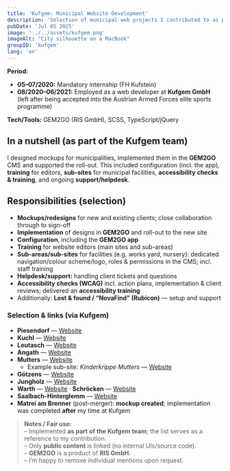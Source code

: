 ```yaml
---
title: 'Kufgem: Municipal Website Development'
description: 'Selection of municipal web projects I contributed to as part of the Kufgem GmbH team. Focus: mockups/design, implementation in the GEM2GO CMS, editor training & accessibility.'
pubDate: 'Jul 05 2025'
image: '../../assets/kufgem.png'
imageAlt: "City silhouette on a MacBook"
groupID: 'kufgem'
lang: 'en'
---
```

**Period:**  
- **05–07/2020:** Mandatory internship (FH Kufstein)  
- **08/2020–06/2021:** Employed as a web developer at **Kufgem GmbH** (left after being accepted into the Austrian Armed Forces elite sports programme)

**Tech/Tools:** GEM2GO (RIS GmbH), SCSS, TypeScript/jQuery

## In a nutshell (as part of the Kufgem team)  
I designed mockups for municipalities, implemented them in the **GEM2GO** CMS and supported the roll-out. This included configuration (incl. the app), **training** for editors, **sub-sites** for municipal facilities, **accessibility checks & training**, and ongoing **support/helpdesk**.

## Responsibilities (selection)  
- **Mockups/redesigns** for new and existing clients; close collaboration through to sign-off  
- **Implementation** of designs in **GEM2GO** and roll-out to the new site  
- **Configuration**, including the **GEM2GO app**  
- **Training** for website editors (main sites and sub-areas)  
- **Sub-areas/sub-sites** for facilities (e.g. works yard, nursery): dedicated navigation/colour scheme/logo, roles & permissions in the CMS; incl. staff training  
- **Helpdesk/support:** handling client tickets and questions  
- **Accessibility checks (WCAG)** incl. action plans, implementation & client reviews; delivered an **accessibility training**  
- Additionally: **Lost & found / “NovaFind” (Rubicon)** — setup and support

### Selection & links (via Kufgem)
- **Piesendorf** — <a href="https://www.piesendorf.salzburg.at/" target="_blank" rel="noopener">Website</a>  
- **Kuchl** — <a href="https://www.kuchl.net/" target="_blank" rel="noopener">Website</a>  
- **Leutasch** — <a href="https://www.leutasch.at/" target="_blank" rel="noopener">Website</a>  
- **Angath** — <a href="https://www.angath.at/" target="_blank" rel="noopener">Website</a>  
- **Mutters** — <a href="https://www.mutters.gv.at/" target="_blank" rel="noopener">Website</a>  
  - Example sub-site: *Kinderkrippe Mutters* — <a href="https://www.mutters.gv.at/Kinderkrippe_Mutters" target="_blank" rel="noopener">Website</a>  
- **Götzens** — <a href="https://www.goetzens.gv.at/" target="_blank" rel="noopener">Website</a>  
- **Jungholz** — <a href="https://www.jungholz.gv.at/" target="_blank" rel="noopener">Website</a>  
- **Warth** — <a href="https://www.gemeinde-warth.at/" target="_blank" rel="noopener">Website</a> · **Schröcken** — <a href="https://www.gemeinde-schroecken.at/" target="_blank" rel="noopener">Website</a>  
- **Saalbach-Hinterglemm** — <a href="https://www.saalbach.or.at/" target="_blank" rel="noopener">Website</a>  
- **Matrei am Brenner** (post-merger): **mockup created**; implementation was completed **after** my time at Kufgem

> **Notes / Fair use:**  
> – Implemented **as part of the Kufgem team**; the list serves as a reference to my contribution.  
> – Only **public content** is linked (no internal UIs/source code).  
> – **GEM2GO** is a product of **RIS GmbH**.  
> – I’m happy to remove individual mentions upon request.
